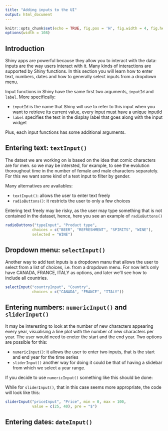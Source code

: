 ```yaml
---
title: "Adding inputs to the UI"
output: html_document
---
```


```r
knitr::opts_chunk$set(echo = TRUE, fig.pos = 'H', fig.width = 4, fig.height = 3)
options(width = 108)
```

## Introduction

Shiny apps are powerful because they allow you to interact with the data: inputs are the way users interact with it. Many kinds of interactions are supported by Shiny functions. In this section you will learn how to enter text, numbers, dates  and how to generally select inputs from a dropdown menu.


Input functions in Shiny have the same first two arguments, `inputId` and `label`. More specifically:

* `inputId` is the name that Shiny will use to refer to this input when you want to retrieve its current value, every input must have a unique inputId 
* `label` specifies the text in the display label that goes along with the input widget

Plus, each input functions has some additional arguments.

## Entering text: `textInput()`

The datset we are working on is based on the idea that comic characters are for men. so we may be intersted, for example, to see the evolution thoroughout time in the number of female and male characters separately. For this we want some kind of a text input to filter by gender. 

Many alternatives are availables: 

* `textInput()`: allows the user to enter text freely 
* `radioButtons()`: it restricts the user to only a few choices

Entering text freely may be risky, as the user may type something that is not contained in the dataset, hence, here you see an example of `radioButtons()`

```r
radioButtons("typeInput", "Product type",
            choices = c("BEER", "REFRESHMENT", "SPIRITS", "WINE"),
            selected = "WINE")
```


## Dropdown menu: `selectInput()`

Another way to add text inputs is a dropdown manu that allows the user to select from a list of choices, i.e. from a dropdown menu. For now let’s only have CANADA, FRANCE, ITALY as options, and later we’ll see how to include all countries.

```r
selectInput("countryInput", "Country",
            choices = c("CANADA", "FRANCE", "ITALY"))
```



## Entering numbers: `numericInput()` and `sliderInput()`

It may be interesting to look at the number of new characters appearing every year, visualising a line plot with the number of new characters per year. The user would need to eneter the start and the end year. Two options are possible for this:

* `numericInput()`: it allows the user to enter two inputs, that is the start and end year for the time series
* `sliderInput()` another way for doing it could be that of having a slidebar from which we select a year range. 


If you decide to use `numericInput()` something like this should be done:


While for `sliderInput()`, that in this case seems more appropriate, the code will look like this:

```r
sliderInput("priceInput", "Price", min = 0, max = 100,
            value = c(25, 40), pre = "$")
```


## Entering dates: `dateInput()`

